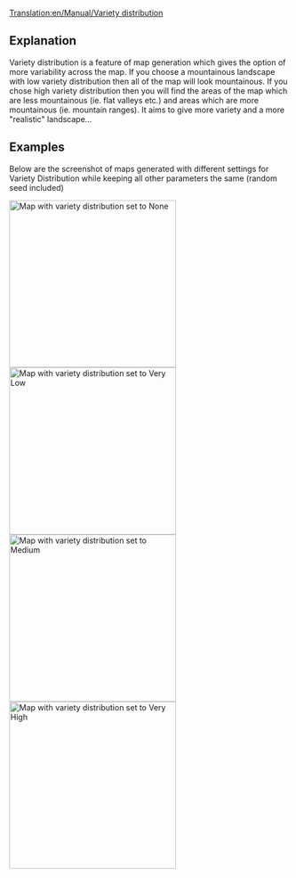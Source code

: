 [[Translation:en/Manual/Variety distribution]]
== Explanation ==

Variety distribution is a feature of map generation which gives the option of more variability across the map. If you choose a mountainous landscape with low variety distribution then all of the map will look mountainous. If you chose high variety distribution then you will find the areas of the map which are less mountainous (ie. flat valleys etc.) and areas which are more mountainous (ie. mountain ranges). It aims to give more variety and a more "realistic" landscape...

== Examples ==

Below are the screenshot of maps generated with different settings for Variety Distribution while keeping all other parameters the same (random seed included)

[[File:en/Manual/MapVarietyDistrNone.png|thumb|left|300px|Map with variety distribution set to '''None''']]
[[File:en/Manual/MapVarietyDistrVLow.png|thumb|right|300px|Map with variety distribution set to '''Very Low''']]
[[File:en/Manual/MapVarietyDistrMedium.png|thumb|left|300px|Map with variety distribution set to '''Medium''']]
[[File:en/Manual/MapVarietyDistrVHigh.png|thumb|right|300px|Map with variety distribution set to '''Very High''']]